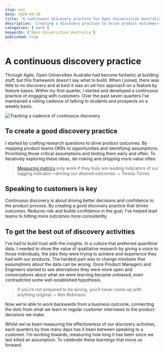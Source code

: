 ```yaml
---
slug: oua
date: 2020-04-26
title: 'A continuous discovery practice for Open Universities Australia'
description: 'Creating a discovery practice to drive product outcomes—To identify opportunities and kill assumptions. Create confidence and shipping more value often.'
categories: ['work']
keywords: [‘Open Universities Australia’]
published: true
---
```



# A continuous discovery practice 
Through Agile, Open Universities Australia had become fantastic at building stuff, but this framework doesn’t say what to build. When I joined, there was little to no discovery and at best it was an ad-hoc approach on a feature by feature bases.  Within my first quarter, I started and developed a continuous practice of engaging with customers. Over the past seven quarters I’ve maintained a rolling cadence of talking to students and prospects on a weekly basis.
 
![Tracking a cadence of continuous discovery ](./continuous-interviews.webp)

## To create a good discovery practice 
I started by crafting research questions to drive product outcomes. By mapping product teams OKRs to opportunities and identifying assumptions. Prioritising those critical assumptions and testing them early and often. To iteratively exploring these ideas, de-risking and shipping more value often.

> [Measuring metrics](https://www.producttalk.org/2020/06/measure-discovery/ "Measuring metrics") only work if they truly are leading indicators of our lagging indicator—driving our desired outcomes. 
~ Teresa Torres

## Speaking to customers is key
Continuous discovery is about driving better decisions and confidence to the product process. By creating a good discovery practice that drives outcomes. Reduces risk and builds confidence in the goal, I’ve helped lead teams to hitting more outcomes more consistently. 

## To get the best out of discovery activities 
I’ve had to build trust with the insights. In a culture that preferred quantitive data, I needed to show the value of qualitative research by giving a voice to those individuals, the jobs they were trying to achieve and experience they had with our products.
The hardest part was to change mindsets that assumptions about the data can be wrong. Once Product Managers and Engineers started to see alternatives they were more open and conversations about what we were learning became unbiased, even contradicted some well established hypothesis.

> If you're not prepared to be wrong, you'll never come up with anything original.
~ Ken Robinson 

Now we’re able to work backwards from a business outcome, connecting the dots from what we learn in regular customer interviews to the product decisions we make. 

Whilst we’ve been measuring the effectiveness of our discovery activities, each quarters by how many days has it been between speaking to a customer. I’m working towards, measuring how long it has been since we last killed an assumption. To celebrate these learnings that move us forward. 




